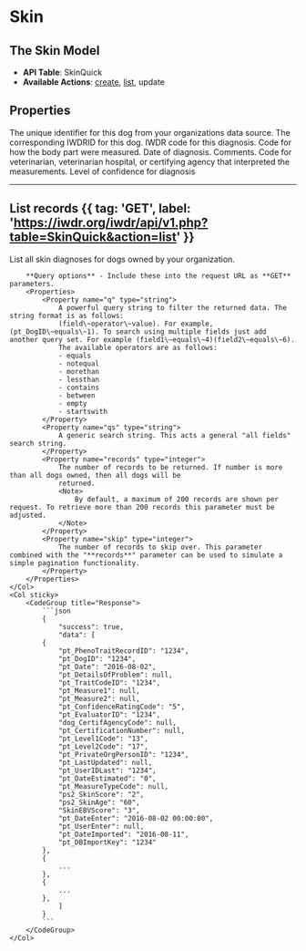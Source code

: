 
# Skin

## The Skin Model
- **API Table**: SkinQuick
- **Available Actions**: [create](#create-a-record), [list](#list-records), update

## Properties

<Properties>
    <Property name="local_dog_id" type="integer" required>
        The unique identifier for this dog from your organizations data source.
    </Property>
    <Property name="pt_DogID" type="integer" required>
        The corresponding IWDRID for this dog.
    </Property>
    <Property name="pt_TraitCodeID" type="integer" required>
        IWDR code for this diagnosis.
        <SkinEyesTraitCodeIDDataTable />
    </Property>
    <Property name="pt_MeasureTypeCode" type="integer">
        Code for how the body part were measured.
        <MeasureTypeCodeDataTable />
    </Property>
    <Property name="pt_Date" type="datetime" required>
        Date of diagnosis.
    </Property>
    <Property name="pt_DetailsOfProblem" type="string">
        Comments.
    </Property>
    <Property name="pt_EvaluatorID" type="integer">
        Code for veterinarian, veterinarian hospital, or certifying agency that interpreted the measurements.
        <EvaluatorIDDataTable />
    </Property>
    <Property name="pt_ConfidenceRatingCode" type="integer">
        Level of confidence for diagnosis
        <ConfidenceRatingCodeDataTable />
    </Property>
</Properties>

---

## List records {{ tag: 'GET', label: 'https://iwdr.org/iwdr/api/v1.php?table=SkinQuick&action=list' }}

<Row>
    <Col>
        List all skin diagnoses for dogs owned by your organization.

        **Query options** - Include these into the request URL as **GET** parameters.
        <Properties>
            <Property name="q" type="string">
                A powerful query string to filter the returned data. The string format is as follows:
                (field\~operator\~value). For example, (pt_DogID\~equals\~1). To search using multiple fields just add another query set. For example (field1\~equals\~4)(field2\~equals\~6).
                The available operators are as follows:
                - equals
                - notequal
                - morethan
                - lessthan
                - contains
                - between
                - empty
                - startswith
            </Property>
            <Property name="qs" type="string">
                A generic search string. This acts a general "all fields" search string.
            </Property>
            <Property name="records" type="integer">
                The number of records to be returned. If number is more than all dogs owned, then all dogs will be
                returned.
                <Note>
                    By default, a maximum of 200 records are shown per request. To retrieve more than 200 records this parameter must be adjusted.
                </Note>
            </Property>
            <Property name="skip" type="integer">
                The number of records to skip over. This parameter combined with the "**records**" parameter can be used to simulate a simple pagination functionality.
            </Property>
        </Properties>
    </Col>
    <Col sticky>
        <CodeGroup title="Response">
            ```json
            {
                "success": true,
                "data": [
            {
                "pt_PhenoTraitRecordID": "1234",
                "pt_DogID": "1234",
                "pt_Date": "2016-08-02",
                "pt_DetailsOfProblem": null,
                "pt_TraitCodeID": "1234",
                "pt_Measure1": null,
                "pt_Measure2": null,
                "pt_ConfidenceRatingCode": "5",
                "pt_EvaluatorID": "1234",
                "dog_CertifAgencyCode": null,
                "pt_CertificationNumber": null,
                "pt_Level1Code": "13",
                "pt_Level2Code": "17",
                "pt_PrivateOrgPersonID": "1234",
                "pt_LastUpdated": null,
                "pt_UserIDLast": "1234",
                "pt_DateEstimated": "0",
                "pt_MeasureTypeCode": null,
                "ps2_SkinScore": "2",
                "ps2_SkinAge": "60",
                "SkinEBVScore": "3",
                "pt_DateEnter": "2016-08-02 00:00:00",
                "pt_UserEnter": null,
                "pt_DateImported": "2016-08-11",
                "pt_DBImportKey": "1234"
            },
            {
                ...
            },
            {
                ...
            },
                ]
            }
            ```
        </CodeGroup>
    </Col>
</Row>